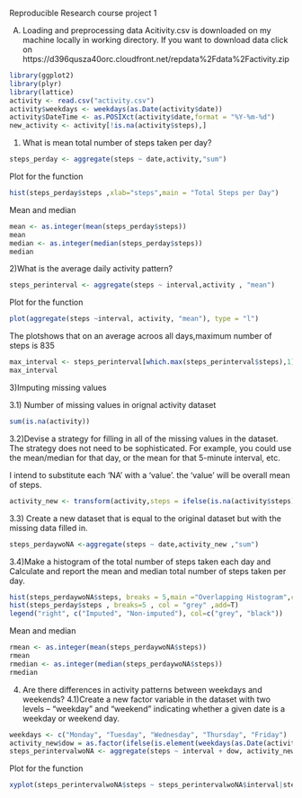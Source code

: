 Reproducible Research course project 1

A) Loading and preprocessing data
Acitivity.csv is downloaded on my machine locally in working directory.
If you want to download data
click on https://d396qusza40orc.cloudfront.net/repdata%2Fdata%2Factivity.zip
```r
library(ggplot2)
library(plyr)
library(lattice)
activity <- read.csv("activity.csv")
activity$weekdays <- weekdays(as.Date(activity$date))
activity$DateTime <- as.POSIXct(activity$date,format = "%Y-%m-%d")
new_activity <- activity[!is.na(activity$steps),]
```
1) What is mean total number of steps taken per day?
```r
steps_perday <- aggregate(steps ~ date,activity,"sum")
```
Plot for the function
```r
hist(steps_perday$steps ,xlab="steps",main = "Total Steps per Day")
```
Mean and median
```r
mean <- as.integer(mean(steps_perday$steps))
mean
median <- as.integer(median(steps_perday$steps))
median
```

2)What is the average daily activity pattern?
```r
steps_perinterval <- aggregate(steps ~ interval,activity , "mean")
```
Plot for the function
```r
plot(aggregate(steps ~interval, activity, "mean"), type = "l")
```
The plotshows that on an average acroos all days,maximum number of steps is 835
```r
max_interval <- steps_perinterval[which.max(steps_perinterval$steps),1]
max_interval
```
3)Imputing missing values

3.1) Number of missing values in orignal activity dataset
```r
sum(is.na(activity))
```

3.2)Devise a strategy for filling in all of the missing values in the dataset. The strategy does not need to be sophisticated. For example, you could use the mean/median for that day, or the mean for that 5-minute interval, etc.

I intend to substitute each 'NA' with a 'value'. the 'value' will be overall mean of steps.

```r
activity_new <- transform(activity,steps = ifelse(is.na(activity$steps),steps_perinterval$steps[match(activity$interval,steps_perinterval$interval)],activity$steps))
```
3.3) Create a new dataset that is equal to the original dataset but with the missing data filled in.
```r
steps_perdaywoNA <-aggregate(steps ~ date,activity_new ,"sum")
```

3.4)Make a histogram of the total number of steps taken each day and Calculate and report the mean and median total number of steps taken per day.
```r
hist(steps_perdaywoNA$steps, breaks = 5,main ="Overlapping Histogram",col= "black", xlab="Number of steps")
hist(steps_perday$steps , breaks=5 , col = "grey" ,add=T)
legend("right", c("Imputed", "Non-imputed"), col=c("grey", "black"))
```
Mean and median
```r
rmean <- as.integer(mean(steps_perdaywoNA$steps))
rmean
rmedian <- as.integer(median(steps_perdaywoNA$steps))
rmedian
```
4) Are there differences in activity patterns between weekdays and weekends?
4.1)Create a new factor variable in the dataset with two levels – “weekday” and “weekend” indicating whether a given date is a weekday or weekend day.

```r
weekdays <- c("Monday", "Tuesday", "Wednesday", "Thursday", "Friday")
activity_new$dow = as.factor(ifelse(is.element(weekdays(as.Date(activity_new$date)),weekdays), "Weekday", "Weekend"))
steps_perintervalwoNA <- aggregate(steps ~ interval + dow, activity_new, "mean")
```
Plot for the function
```r
xyplot(steps_perintervalwoNA$steps ~ steps_perintervalwoNA$interval|steps_perintervalwoNA$dow, main="Average Steps per Day by Interval",xlab="Interval", ylab="Steps",layout=c(1,2), type="l")
```

